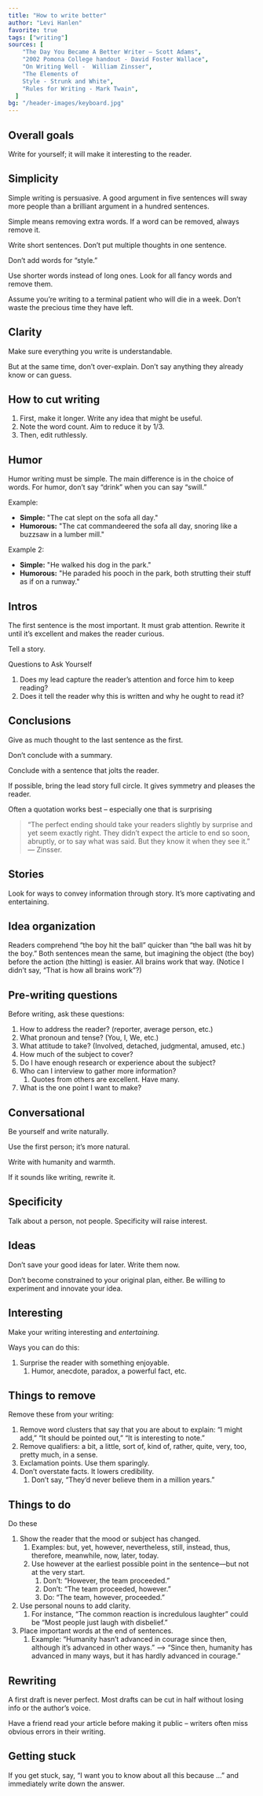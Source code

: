 ```yaml
---
title: "How to write better"
author: "Levi Hanlen"
favorite: true
tags: ["writing"]
sources: [
    "The Day You Became A Better Writer – Scott Adams",
    "2002 Pomona College handout - David Foster Wallace",
    "On Writing Well -  William Zinsser",
    "The Elements of
    Style - Strunk and White",
    "Rules for Writing - Mark Twain",
  ]
bg: "/header-images/keyboard.jpg"
---
```


## Overall goals

Write for yourself; it will make it interesting to the reader.

## Simplicity

Simple writing is persuasive. A good argument in five sentences will sway more people than a brilliant argument in a hundred sentences.

Simple means removing extra words. If a word can be removed, always remove it.

Write short sentences. Don’t put multiple thoughts in one sentence.

Don’t add words for “style.”

Use shorter words instead of long ones. Look for all fancy words and remove them.

Assume you’re writing to a terminal patient who will die in a week. Don’t waste the precious time they have left.

## Clarity

Make sure everything you write is understandable.

But at the same time, don’t over-explain. Don’t say anything they already know or can guess.

## How to cut writing

1. First, make it longer. Write any idea that might be useful.
2. Note the word count. Aim to reduce it by 1/3.
3. Then, edit ruthlessly.

## Humor

Humor writing must be simple. The main difference is in the choice of words. For humor, don’t say “drink” when you can say “swill.”

Example:

- **Simple:** "The cat slept on the sofa all day."
- **Humorous:** "The cat commandeered the sofa all day, snoring like a buzzsaw in a lumber mill."

Example 2:

- **Simple:** "He walked his dog in the park."
- **Humorous:** "He paraded his pooch in the park, both strutting their stuff as if on a runway."

## Intros

The first sentence is the most important. It must grab attention. Rewrite it until it’s excellent and makes the reader curious.

Tell a story.

Questions to Ask Yourself

1. Does my lead capture the reader’s attention and force him to keep reading?
2. Does it tell the reader why this is written and why he ought to read it?

## Conclusions

Give as much thought to the last sentence as the first.

Don’t conclude with a summary.

Conclude with a sentence that jolts the reader.

If possible, bring the lead story full circle. It gives symmetry and pleases the reader.

Often a quotation works best – especially one that is surprising

> “The perfect ending should take your readers slightly by surprise and yet seem exactly right. They didn’t expect the article to end so soon, abruptly, or to say what was said. But they know it when they see it.” — Zinsser.

## Stories

Look for ways to convey information through story. It’s more captivating and entertaining.

## Idea organization

Readers comprehend “the boy hit the ball” quicker than “the ball was hit by the boy.” Both sentences mean the same, but imagining the object (the boy) before the action (the hitting) is easier. All brains work that way. (Notice I didn’t say, “That is how all brains work”?)

## Pre-writing questions

Before writing, ask these questions:

1. How to address the reader? (reporter, average person, etc.)
2. What pronoun and tense? (You, I, We, etc.)
3. What attitude to take? (Involved, detached, judgmental, amused, etc.)
4. How much of the subject to cover?
5. Do I have enough research or experience about the subject?
6. Who can I interview to gather more information?
   1. Quotes from others are excellent. Have many.
7. What is the one point I want to make?

## Conversational

Be yourself and write naturally.

Use the first person; it’s more natural.

Write with humanity and warmth.

If it sounds like writing, rewrite it.

## Specificity

Talk about a person, not people. Specificity will raise interest.

## Ideas

Don’t save your good ideas for later. Write them now.

Don’t become constrained to your original plan, either. Be willing to experiment and innovate your idea.

## Interesting

Make your writing interesting and _entertaining._

Ways you can do this:

1. Surprise the reader with something enjoyable.
   1. Humor, anecdote, paradox, a powerful fact, etc.

## Things to remove

Remove these from your writing:

1. Remove word clusters that say that you are about to explain: “I might add,” “It should be pointed out,” “It is interesting to note.”
2. Remove qualifiers: a bit, a little, sort of, kind of, rather, quite, very, too, pretty much, in a sense.
3. Exclamation points. Use them sparingly.
4. Don’t overstate facts. It lowers credibility.
   1. Don’t say, “They’d never believe them in a million years.”

## Things to do

Do these

1. Show the reader that the mood or subject has changed.
   1. Examples: but, yet, however, nevertheless, still, instead, thus, therefore, meanwhile, now, later, today.
   2. Use however at the earliest possible point in the sentence—but not at the very start.
      1. Don’t: “However, the team proceeded.”
      2. Don’t: “The team proceeded, however.”
      3. Do: “The team, however, proceeded.”
2. Use personal nouns to add clarity.
   1. For instance, “The common reaction is incredulous laughter” could be “Most people just laugh with disbelief.”
3. Place important words at the end of sentences.
   1. Example: “Humanity hasn’t advanced in courage since then, although it’s advanced in other ways.” —> “Since then, humanity has advanced in many ways, but it has hardly advanced in courage.”

## Rewriting

A first draft is never perfect. Most drafts can be cut in half without losing info or the author’s voice.

Have a friend read your article before making it public – writers often miss obvious errors in their writing.

## Getting stuck

If you get stuck, say, “I want you to know about all this because …” and
immediately write down the answer.
